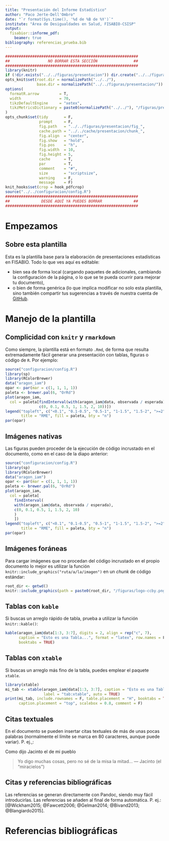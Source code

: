 ```yaml
---
title: "Presentación del Informe Estadístico"
author: "Paco Jerte-Dell'Ombro"
date: "`r format(Sys.time(), '%d de %B de %Y')`"
institute: "Área de Desigualdades en Salud, FISABIO-CSISP"
output:
  fisabior::informe_pdf:
    beamer: true
bibliography: referencias_prueba.bib
---
```


```r
###########################################################
##                 NO BORRAR ESTA SECCIÓN                ##
###########################################################
library(knitr)
if (!dir.exists("../../figuras/presentacion")) dir.create("../../figuras/presentacion")
opts_knit$set(root.dir = normalizePath("../../"),
              base.dir = normalizePath("../../figuras/presentacion/"))
options(
  formatR.arrow         = T,
  width                 = 70,
  tikzDefaultEngine     = "xetex",
  tikzMetricsDictionary = paste0(normalizePath("../../"), "/figuras/presentacion/tikzMetrics")
)
opts_chunk$set(tidy       = F,
               prompt     = F,
               fig.path   = "../../figuras/presentacion/fig_",
               cache.path = "../../cache/presentacion/chunk_",
               fig.align  = "center",
               fig.show   = "hold",
               fig.pos    = "h",
               fig.width  = 10,
               fig.height = 5,
               cache      = T,
               par        = T,
               comment    = "#",
               size       = "scriptsize",
               warning    = F,
               message    = F)
knit_hooks$set(crop = hook_pdfcrop)
source("../../configuracion/config.R")
###########################################################
##              DESDE AQUÍ YA PUEDES BORRAR              ##
###########################################################
```

# Empezamos

## Sobre esta plantilla

Esta es la plantilla base para la elaboración de presentaciones estadísticas en FISABIO. Todo lo que ves aquí es editable:

- bien sea de forma local (cargando paquetes de \LaTeX adicionales, cambiando la configuración de la página, o lo que se te pueda ocurrir para mejorar tu documento),
- o bien de forma genérica (lo que implica modificar no solo esta plantilla, sino también compartir tus sugerencias a través de nuestra cuenta de [GitHub](https://www.github.com/fisabio/fisabior).
\bigskip
\begin{center}\href{http://creativecommons.org/licenses/by/4.0/}{\ccby}\end{center}

# Manejo de la plantilla

## Complicidad con `knitr` y `rmarkdown`

Como siempre, la plantilla está en formato `.Rmd`, de forma que resulta extremadamente fácil generar una presentación con tablas, figuras o código de `R`. Por ejemplo:

```r
source("configuracion/config.R")
library(sp)
library(RColorBrewer)
data("aragon_iam")
opar <- par(mar = c(1, 1, 1, 1))
paleta <- brewer.pal(6, "OrRd")
plot(aragon_iam,
  col = paleta[findInterval(with(aragon_iam@data, observada / esperada),
               c(0, 0.1, 0.5, 1, 1.5, 2, 10))])
legend("topleft", c("<0.1", "0.1-0.5", "0.5-1", "1-1.5", "1.5-2", ">=2"),
       title = "RME", fill = paleta, bty = "n")
par(opar)
```

## Imágenes nativas

Las figuras pueden proceder de la ejecución de código incrustado en el documento, como en el caso de la diapo anterior:

```r
source("configuracion/config.R")
library(sp)
library(RColorBrewer)
data("aragon_iam")
opar <- par(mar = c(1, 1, 1, 1))
paleta <- brewer.pal(6, "OrRd")
plot(aragon_iam,
  col = paleta[
    findInterval(
    with(aragon_iam@data, observada / esperada),
    c(0, 0.1, 0.5, 1, 1.5, 2, 10)
    )
    ])
legend("topleft", c("<0.1", "0.1-0.5", "0.5-1", "1-1.5", "1.5-2", ">=2"),
       title = "RME", fill = paleta, bty = "n")
par(opar)
```


## Imágenes foráneas
Para cargar imágenes que no procedan del código incrustado en el propio documento lo mejor es utilizar la función `knitr::include_graphics("ruta/a/la/imagen")` en un _chunk_ de código estándar:

```r
root_dir <- getwd()
knitr::include_graphics(path = paste0(root_dir, "/figuras/logo-ccby.png"))
```


## Tablas con `kable`

Si buscas un arreglo rápido de tabla, prueba a utilizar la función `knitr::kable()`:

```r
kable(aragon_iam@data[1:3, 3:7], digits = 2, align = rep("c", 7),
      caption = "Esto es una Tabla...", format = "latex", row.names = F,
      booktabs = TRUE)
```

## Tablas con `xtable`

Si buscas un arreglo más fino de la tabla, puedes emplear el paquete `xtable`.

```r
library(xtable)
mi_tab <- xtable(aragon_iam@data[1:3, 3:7], caption = "Esto es una Tabla...",
                 label = "tab:xtable", auto = TRUE)
print(mi_tab, include.rownames = F, table.placement = "H", booktabs = TRUE,
      caption.placement = "top", scalebox = 0.8, comment = F)
```


## Citas textuales

En el documento se pueden insertar citas textuales de más de unas pocas palabras (normalmente el límite se marca en 80 caracteres, aunque puede variar). P. ej.,:

Como dijo Jacinto el de mi pueblo

> Yo digo muchas cosas, pero no sé de la misa la mitad...
> --- Jacinto (el "miracielos")


## Citas y referencias bibliográficas

Las referencias se generan directamente con Pandoc, siendo muy fácil introducirlas. Las referencias se añaden al final de forma automática. P. ej.: [@Wickham2015; @Fawcett2006; @Gelman2014; @Bivand2013; @Blangiardo2015].

# Referencias bibliográficas
